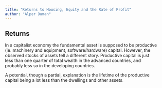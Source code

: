 ```yaml
---
title: "Returns to Housing, Equity and the Rate of Profit"
author: "Alper Duman"
---
```


## Returns

In  a capitalist economy the fundamental asset is supposed to be productive (ie. machinery and equipment, software/hardware) capital. However, the observed stocks of assets tell a different story. Productive capital is just less than one quarter of total wealth in the advanced countries, and probably less so in the developing countries.

A potential, though a partial, explanation is the lifetime of the productive capital being a lot less than the dwellings and other assets.



